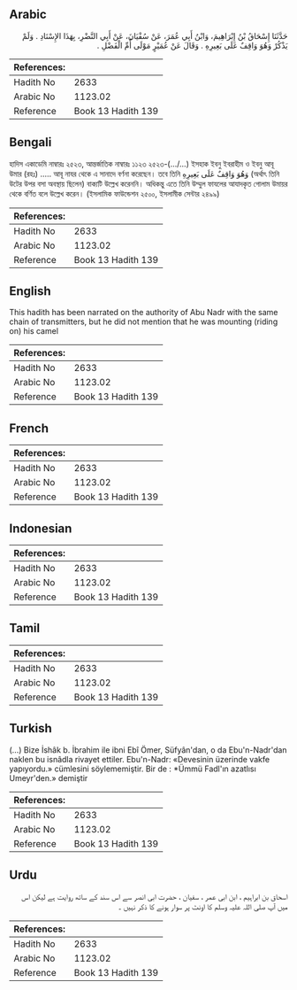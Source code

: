 ## Arabic


<div dir="rtl" lang="ar" style={{fontSize:'larger',backgroundColor:'#f8f9fa',padding:20}}>
حَدَّثَنَا إِسْحَاقُ بْنُ إِبْرَاهِيمَ، وَابْنُ أَبِي عُمَرَ، عَنْ سُفْيَانَ، عَنْ أَبِي النَّضْرِ، بِهَذَا الإِسْنَادِ ‏.‏ وَلَمْ يَذْكُرْ وَهُوَ وَاقِفٌ عَلَى بَعِيرِهِ ‏.‏ وَقَالَ عَنْ عُمَيْرٍ مَوْلَى أُمِّ الْفَضْلِ ‏.‏
</div>
<div style={{backgroundColor:'#f8f9fa',padding:20, marginBottom: 10}}><table> <thead> <tr> <th>References:</th> <th></th> </tr> </thead> <tbody><tr><td>Hadith No</td><td>2633</td></tr><tr><td>Arabic No</td><td>1123.02</td></tr><tr><td>Reference</td><td>Book 13 Hadith 139</td></tr></tbody></table></div>

## Bengali


<div dir="ltr" lang="bn" style={{fontSize:'larger',backgroundColor:'#f8f9fa',padding:20}}>
হাদিস একাডেমি নাম্বারঃ ২৫২৩, আন্তর্জাতিক নাম্বারঃ ১১২৩ ২৫২৩-(.../...) ইসহাক ইবনু ইবরাহীম ও ইবনু আবূ উমার (রহঃ) ..... আবূ নাযর থেকে এ সানাদে বর্ণনা করেছেন। তবে তিনি وَهُوَ وَاقِفٌ عَلَى بَعِيرِهِ (অর্থাৎ তিনি উটের উপর বসা অবস্থায় ছিলেন) বাক্যটি উল্লেখ করেননি। অধিকন্তু এতে তিনি উম্মুল ফাযলের আযাদকৃত গোলাম উমায়র থেকে বর্ণিত বলে উল্লেখ করেন। (ইসলামিক ফাউন্ডেশন ২৫০০, ইসলামীক সেন্টার ২৪৯৯)
</div>
<div style={{backgroundColor:'#f8f9fa',padding:20, marginBottom: 10}}><table> <thead> <tr> <th>References:</th> <th></th> </tr> </thead> <tbody><tr><td>Hadith No</td><td>2633</td></tr><tr><td>Arabic No</td><td>1123.02</td></tr><tr><td>Reference</td><td>Book 13 Hadith 139</td></tr></tbody></table></div>

## English


<div dir="ltr" lang="en" style={{fontSize:'larger',backgroundColor:'#f8f9fa',padding:20}}>
This hadith has been narrated on the authority of Abu Nadr with the same chain of transmitters, but he did not mention that he was mounting (riding on) his camel
</div>
<div style={{backgroundColor:'#f8f9fa',padding:20, marginBottom: 10}}><table> <thead> <tr> <th>References:</th> <th></th> </tr> </thead> <tbody><tr><td>Hadith No</td><td>2633</td></tr><tr><td>Arabic No</td><td>1123.02</td></tr><tr><td>Reference</td><td>Book 13 Hadith 139</td></tr></tbody></table></div>

## French


<div dir="ltr" lang="fr" style={{fontSize:'larger',backgroundColor:'#f8f9fa',padding:20}}>

</div>
<div style={{backgroundColor:'#f8f9fa',padding:20, marginBottom: 10}}><table> <thead> <tr> <th>References:</th> <th></th> </tr> </thead> <tbody><tr><td>Hadith No</td><td>2633</td></tr><tr><td>Arabic No</td><td>1123.02</td></tr><tr><td>Reference</td><td>Book 13 Hadith 139</td></tr></tbody></table></div>

## Indonesian


<div dir="ltr" lang="id" style={{fontSize:'larger',backgroundColor:'#f8f9fa',padding:20}}>

</div>
<div style={{backgroundColor:'#f8f9fa',padding:20, marginBottom: 10}}><table> <thead> <tr> <th>References:</th> <th></th> </tr> </thead> <tbody><tr><td>Hadith No</td><td>2633</td></tr><tr><td>Arabic No</td><td>1123.02</td></tr><tr><td>Reference</td><td>Book 13 Hadith 139</td></tr></tbody></table></div>

## Tamil


<div dir="ltr" lang="ta" style={{fontSize:'larger',backgroundColor:'#f8f9fa',padding:20}}>

</div>
<div style={{backgroundColor:'#f8f9fa',padding:20, marginBottom: 10}}><table> <thead> <tr> <th>References:</th> <th></th> </tr> </thead> <tbody><tr><td>Hadith No</td><td>2633</td></tr><tr><td>Arabic No</td><td>1123.02</td></tr><tr><td>Reference</td><td>Book 13 Hadith 139</td></tr></tbody></table></div>

## Turkish


<div dir="ltr" lang="tr" style={{fontSize:'larger',backgroundColor:'#f8f9fa',padding:20}}>
(…) Bize İshâk b. İbrahim ile ibni Ebî Ömer, Süfyân'dan, o da Ebu'n-Nadr'dan naklen bu isnâdla rivayet ettiler. Ebu'n-Nadr: «Devesinin üzerinde vakfe yapıyordu.» cümlesini söylememiştir. Bir de : *Ümmü Fadl'ın azatlısı Umeyr'den.» demiştir
</div>
<div style={{backgroundColor:'#f8f9fa',padding:20, marginBottom: 10}}><table> <thead> <tr> <th>References:</th> <th></th> </tr> </thead> <tbody><tr><td>Hadith No</td><td>2633</td></tr><tr><td>Arabic No</td><td>1123.02</td></tr><tr><td>Reference</td><td>Book 13 Hadith 139</td></tr></tbody></table></div>

## Urdu


<div dir="rtl" lang="ur" style={{fontSize:'larger',backgroundColor:'#f8f9fa',padding:20}}>
اسحاق بن ابراہیم ، ابن ابی عمر ، سفیان ، حضرت ابی انصر سے اس سند کے ساتھ روایت ہے لیکن اس میں آپ صلی اللہ علیہ وسلم کا اونٹ پر سوار ہونے کا ذکر نہیں ۔
</div>
<div style={{backgroundColor:'#f8f9fa',padding:20, marginBottom: 10}}><table> <thead> <tr> <th>References:</th> <th></th> </tr> </thead> <tbody><tr><td>Hadith No</td><td>2633</td></tr><tr><td>Arabic No</td><td>1123.02</td></tr><tr><td>Reference</td><td>Book 13 Hadith 139</td></tr></tbody></table></div>
